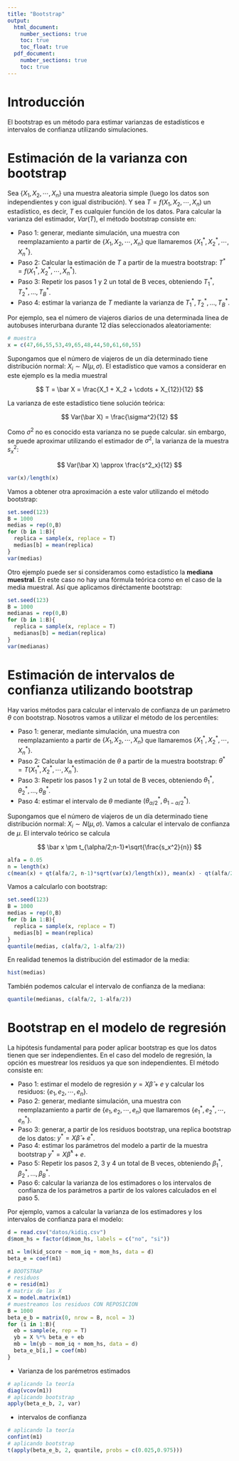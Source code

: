 ```yaml
---
title: "Bootstrap"
output: 
  html_document:
    number_sections: true
    toc: true
    toc_float: true
  pdf_document:
    number_sections: true
    toc: true
---
```


# Introducción

El bootstrap es un método para estimar varianzas de estadísticos e intervalos de confianza utilizando simulaciones.

# Estimación de la varianza con bootstrap

Sea $\{X_1, X_2, \cdots,X_n\}$ una muestra aleatoria simple (luego los datos son independientes y con igual distribución). Y sea $T = f(X_1, X_2, \cdots,X_n)$ un estadístico, es decir, $T$ es cualquier función de los datos. Para calcular la varianza del estimador, $Var(T)$, el método bootstrap consiste en:

- Paso 1: generar, mediante simulación, una muestra con reemplazamiento a partir de $\{X_1, X_2, \cdots,X_n\}$ que llamaremos $\{X_1^*, X_2^*, \cdots,X_n^*\}$.
- Paso 2: Calcular la estimación de $T$ a partir de la muestra bootstrap: $T^* = f(X_1^*, X_2^*, \cdots,X_n^*)$.
- Paso 3: Repetir los pasos 1 y 2 un total de B veces, obteniendo $T_1^{*},T_2^{*}, \ldots,T_B^{*}$.
- Paso 4: estimar la varianza de $T$ mediante la varianza de $T_1^{*},T_2^{*}, \ldots,T_B^{*}$.

Por ejemplo, sea el número de viajeros diarios de una determinada línea de autobuses interurbana durante 12 días seleccionados aleatoriamente:

```r
# muestra
x = c(47,66,55,53,49,65,48,44,50,61,60,55)
```

Supongamos que el número de viajeros de un día determinado tiene distribución normal: $X_i \sim N(\mu,\sigma)$. El estadístico que vamos a considerar en este ejemplo es la media muestral

$$
T = \bar X = \frac{X_1 + X_2 + \cdots + X_{12}}{12}
$$

La varianza de este estadístico tiene solución teórica:

$$
Var(\bar X) = \frac{\sigma^2}{12}
$$

Como $\sigma^2$ no es conocido esta varianza no se puede calcular. sin embargo, se puede aproximar utilizando el estimador de $\sigma^2$, la varianza de la muestra $s^2_x$:

$$
Var(\bar X) \approx \frac{s^2_x}{12}
$$

```r
var(x)/length(x)
```

Vamos a obtener otra aproximación a este valor utilizando el método bootstrap:

```r
set.seed(123)
B = 1000
medias = rep(0,B)
for (b in 1:B){
  replica = sample(x, replace = T)
  medias[b] = mean(replica)
}
var(medias)
```

Otro ejemplo puede ser si consideramos como estadístico la **mediana muestral**. En este caso no hay una fórmula teórica como en el caso de la media muestral. Así que aplicamos diréctamente bootstrap:

```r
set.seed(123)
B = 1000
medianas = rep(0,B)
for (b in 1:B){
  replica = sample(x, replace = T)
  medianas[b] = median(replica)
}
var(medianas)
```

# Estimación de intervalos de confianza utilizando bootstrap

Hay varios métodos para calcular el intervalo de confianza de un parámetro $\theta$ con bootstrap. Nosotros vamos a utilizar el método de los percentiles:

- Paso 1: generar, mediante simulación, una muestra con reemplazamiento a partir de $\{X_1, X_2, \cdots,X_n\}$ que llamaremos $\{X_1^*, X_2^*, \cdots,X_n^*\}$.
- Paso 2: Calcular la estimación de $\theta$ a partir de la muestra bootstrap: $\theta^* = T(X_1^*, X_2^*, \cdots,X_n^*)$.
- Paso 3: Repetir los pasos 1 y 2 un total de B veces, obteniendo $\theta_1^{*},\theta_2^{*}, \ldots,\theta_B^{*}$.
- Paso 4: estimar el intervalo de $\theta$ mediante $(\theta_{\alpha/2}^{*},\theta_{1-\alpha/2}^{*})$.

Supongamos que el número de viajeros de un día determinado tiene distribución normal: $X_i \sim N(\mu,\sigma)$. Vamos a calcular el intervalo de confianza de $\mu$. El intervalo teórico se calcula

$$
\bar x \pm t_{\alpha/2;n-1}*\sqrt{\frac{s_x^2}{n}}
$$

```r
alfa = 0.05
n = length(x)
c(mean(x) + qt(alfa/2, n-1)*sqrt(var(x)/length(x)), mean(x) - qt(alfa/2, n-1)*sqrt(var(x)/length(x)) )
```

Vamos a calcularlo con bootstrap:

```r
set.seed(123)
B = 1000
medias = rep(0,B)
for (b in 1:B){
  replica = sample(x, replace = T)
  medias[b] = mean(replica)
}
quantile(medias, c(alfa/2, 1-alfa/2))
```

En realidad tenemos la distribución del estimador de la media:

```r
hist(medias)
```

También podemos calcular el intervalo de confianza de la mediana:

```r
quantile(medianas, c(alfa/2, 1-alfa/2))
```

# Bootstrap en el modelo de regresión

La hipótesis fundamental para poder aplicar bootstrap es que los datos tienen que ser independientes. En el caso del modelo de regresión, la opción es muestrear los residuos ya que son independientes. El método consiste en:

- Paso 1: estimar el modelo de regresión $y = X \hat \beta + e$ y calcular los residuos: $\{e_1, e_2, \cdots, e_n\}$.
- Paso 2: generar, mediante simulación, una muestra con reemplazamiento a partir de $\{e_1, e_2, \cdots, e_n\}$ que llamaremos $\{e_1^*, e_2^*, \cdots, e_n^*\}$.
- Paso 3: generar, a partir de los residuos bootstrap, una replica bootstrap de los datos: $y^* = X \hat \beta + e^*$.
- Paso 4: estimar los parámetros del modelo a partir de la muestra bootstrap $y^* = X \hat \beta^* + e$.
- Paso 5: Repetir los pasos 2, 3 y 4 un total de B veces, obteniendo $\beta_1^{*},\beta_2^{*}, \ldots,\beta_B^{*}$.
- Paso 6: calcular la varianza de los estimadores o los intervalos de confianza de los parámetros a partir de los valores calculados en el paso 5.

Por ejemplo, vamos a calcular la varianza de los estimadores y los intervalos de confianza para el modelo:

```r
d = read.csv("datos/kidiq.csv")
d$mom_hs = factor(d$mom_hs, labels = c("no", "si"))
```

```r
m1 = lm(kid_score ~ mom_iq + mom_hs, data = d)
beta_e = coef(m1)
```

```r
# BOOTSTRAP
# residuos
e = resid(m1)
# matrix de las X
X = model.matrix(m1)
# muestreamos los residuos CON REPOSICION
B = 1000
beta_e_b = matrix(0, nrow = B, ncol = 3)
for (i in 1:B){
  eb = sample(e, rep = T)
  yb = X %*% beta_e + eb
  mb = lm(yb ~ mom_iq + mom_hs, data = d)
  beta_e_b[i,] = coef(mb)
}
```

- Varianza de los parémetros estimados

```r
# aplicando la teoría
diag(vcov(m1))
# aplicando bootstrap
apply(beta_e_b, 2, var)
```

- intervalos de confianza

```r
# aplicando la teoría
confint(m1)
# aplicando bootstrap
t(apply(beta_e_b, 2, quantile, probs = c(0.025,0.975)))
```

